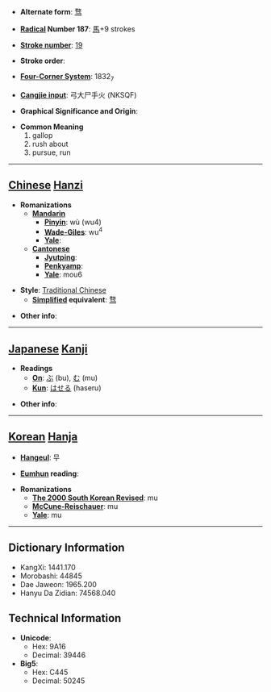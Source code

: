 * '''Alternate form''': [[骛]]

* '''[[Wiktionary:Chinese radical index| Radical]] Number 187''': [[Wiktionary:Chinese radical index 馬|馬]]+9 strokes

* '''[[Wiktionary:Chinese total strokes index|Stroke number]]''': [[Wiktionary:Chinese total strokes index 19|19]]

* '''Stroke order''': 

* '''[[Wiktionary:Chinese four corner index|Four-Corner System]]''': 1832<sub>7</sub>

* '''[[Wiktionary:Chinese Cangjie index|Cangjie input]]''': 弓大尸手火 (NKSQF)

* '''Graphical Significance and Origin''': 

* '''Common Meaning'''
*#gallop
*# rush about
*# pursue, run


----

== [[Chinese]] [[Hanzi]] ==

* '''Romanizations'''
** '''[[Mandarin]]'''
*** '''[[Pinyin]]''': wù (wu4)
*** '''[[Wade-Giles]]''': wu<sup>4</sup>
*** '''[[Yale]]''': 
** '''[[Cantonese]]'''
*** '''[[Jyutping]]''':
*** '''[[Penkyamp]]''': 
*** '''[[Yale]]''': mou6

* '''Style''': [[Traditional Chinese]] 
** '''[[Simplified Chinese|Simplified]] equivalent''': [[骛]]

* '''Other info''': 

----

== [[Japanese]] [[Kanji]] ==

* '''Readings'''
** '''[[On]]''': [[ぶ]] (bu), [[む]] (mu)
** '''[[Kun]]''': [[はせる]] (haseru)

* '''Other info''':  

----

== [[Korean]] [[Hanja]] ==

* '''[[Hangeul]]''': 무

* '''[[Eumhun]] reading''': 

* '''Romanizations'''
** '''[[The 2000 South Korean Revised Romanization|The 2000 South Korean Revised]]''': mu
** '''[[McCune-Reischauer]]''': mu
** '''[[Yale]]''': mu

----

== Dictionary Information ==

* KangXi: 1441.170
* Morobashi: 44845
* Dae Jaweon: 1965.200
* Hanyu Da Zidian: 74568.040

== Technical Information ==

* '''Unicode''':
** Hex: 9A16
** Decimal: 39446
* '''Big5''':
** Hex: C445
** Decimal: 50245
